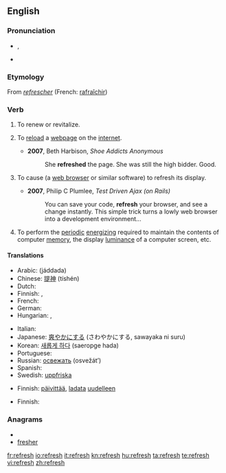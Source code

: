 ==English==

===Pronunciation===
* {{a|UK}} {{IPA|/ɹiˈfɹɛʃ/}}, {{SAMPA|/ri"frES/}}
*: {{audio|en-us-refresh.ogg|Audio (US)}}
* {{rhymes|ɛʃ}}

===Etymology===
From {{etyl|fro}} ''[[refrescher]]'' (French: [[rafraîchir]])

===Verb===
{{wikipedia}}
{{en-verb|refresh|es}}

# To renew or revitalize.
# {{computing}} To [[reload]] a [[webpage]] on the [[internet]].
#* '''2007''', Beth Harbison, ''Shoe Addicts Anonymous''
#*: She '''refreshed''' the page. She was still the high bidder. Good.
# {{computing}} To cause (a [[web browser]] or similar software) to refresh its display.
#* '''2007''', Philip C Plumlee, ''Test Driven Ajax (on Rails)''
#*: You can save your code, '''refresh''' your browser, and see a change instantly. This simple trick turns a lowly web browser into a development environment...
# To perform the [[periodic]] [[energize|energizing]] required to maintain the contents of computer [[memory]], the display [[luminance]] of a computer screen, etc.<!--Or TV screen, or portable DVD player, or... -->

====Translations====
{{trans-top|To renew or revitalize}}
* Arabic: {{Arab|[[جدد]]}} (jáddada)
* Chinese: [[提神]] (tíshén)
* Dutch: {{t-|nl|verfrissen}}
* Finnish: {{t-|fi|virkistää}}, {{t-|fi|piristää}}
* French: {{t+|fr|rafraîchir}}
* German: {{t-|de|erfrischen}}
* Hungarian: {{t|hu|felüdít}}, {{t+|hu|felfrissít}}
{{trans-mid}}
* Italian: {{t-|it|rinfrescare}}
* Japanese: [[爽やか]]にする (さわやかにする, sawayaka ni suru)
* Korean: [[새롭게 하다]] (saeropge hada)
* Portuguese: {{t+|pt|refrescar}}
* Russian: [[освежать]] (osvežát’)
* Spanish: {{t-|es|refrescar}}
* Swedish: [[uppfriska]]
{{trans-bottom}}

{{trans-top|To reload a webpage on the internet}}
* Finnish: [[päivittää]], [[ladata]] [[uudelleen]]
{{trans-mid}}
{{trans-bottom}}

{{trans-top|Periodic energizing required to maintain the contents of computer memory}}
{{trans-mid}}
{{trans-bottom}}

{{trans-top|Periodic energizing required to maintain the display luminence of a computer screen}}
* Finnish: {{t-|fi|virkistää}}
{{trans-mid}}
{{trans-bottom}}

===Anagrams===
* {{alphagram|eefhrrs}}
* [[fresher#English|fresher]]

[[fr:refresh]]
[[io:refresh]]
[[it:refresh]]
[[kn:refresh]]
[[hu:refresh]]
[[ta:refresh]]
[[te:refresh]]
[[vi:refresh]]
[[zh:refresh]]